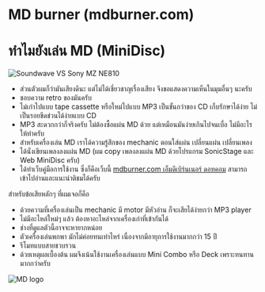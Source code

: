 # MD burner (mdburner.com)

# ทำไมยังเล่น MD (MiniDisc)

![Soundwave VS Sony MZ NE810](/images/soundwave-vs-ne810.png)

- ส่วนตัวผมก็ว่ามันเสียงดีนะ แต่ไม่ได้เชี่ยวชาญเรื่องเสียง จึงขอแสดงความเห็นในมุมอื่นๆ นะครับ
- ชอบความ retro ของมันครับ
- ไม่เก่าไปแบบ tape cassette หรือใหม่ไปแบบ MP3 เป็นขั้นกว่าของ CD เก็บรักษาได้ง่าย ไม่เป็นรอยขีดข่วนได้ง่ายแบบ CD
- MP3 สะดวกกว่าก็จริงครับ ไม่ต้องซื้อแผ่น MD ด้วย แต่เหมือนมันง่ายเกินไปจนเบื่อ ไม่มีอะไรให้ทำครับ
- สำหรับเครื่องเล่น MD เราได้ความรู้สึกของ mechanic ตอนใส่แผ่น เปลี่ยนแผ่น เปลี่ยนเพลง
- ได้นั่งเขียนเพลงลงแผ่น MD (ผม copy เพลงลงแผ่น MD ด้วยโปรแกรม SonicStage และ Web MiniDisc ครับ)
- ได้ทำเว็บคู่มือการใช้งาน ซึ่งก็คือเว็บนี้ [mdburner.com เอ็มดีเบิร์นเนอร์ ดอทคอม](https://mdburner.com) สามารถเข้าไปอ่านและแนะนำติชมได้ครับ

สำหรับข้อเสียหลักๆ ที่ผมเจอก็คือ
- ด้วยความที่เครื่องเล่นเป็น mechanic มี motor มีหัวอ่าน ก็จะเสียได้ง่ายกว่า MP3 player
- ไม่มีอะไหล่ใหม่ๆ แล้ว ต้องหาอะไหล่จากเครื่องเก่าที่เข้ากันได้
- ช่างที่ดูแลตัวนี้อาจจะหายากหน่อย
- ตัวเครื่องเล่นพกพา มักไม่ค่อยทนเท่าไหร่ เนื่องจากมีอายุการใช้งานมากกว่า 15 ปี
- รีโมทแบบสายชวบรวน
- ด้วยเหตุผลเบื้องต้น ผมจึงเน้นใช้งานเครื่องเล่นแบบ Mini Combo หรือ Deck เพราะทนทานมากกว่าครับ

![MD logo](/images/md-logo-transparent-medium.png)
